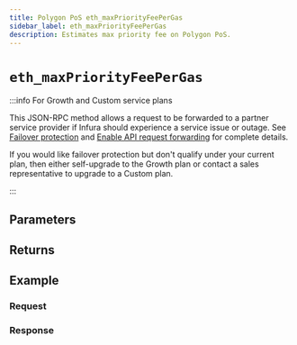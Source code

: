 ```yaml
---
title: Polygon PoS eth_maxPriorityFeePerGas
sidebar_label: eth_maxPriorityFeePerGas
description: Estimates max priority fee on Polygon PoS.
---
```




# `eth_maxPriorityFeePerGas`

<Description />

:::info For Growth and Custom service plans

This JSON-RPC method allows a request to be forwarded to a partner service provider if Infura should
experience a service issue or outage. See [Failover protection](../../../concepts/failover-protection.md)
and [Enable API request forwarding](../../../how-to/enable-api-forwarding.md)
for complete details.

If you would like failover protection but don't qualify under your current plan, then either
self-upgrade to the Growth plan or contact a sales representative to upgrade to a Custom plan.

:::

## Parameters


<Params />

## Returns


<Returns />

## Example


<Example />

### Request


<Request />

### Response


<Response />
